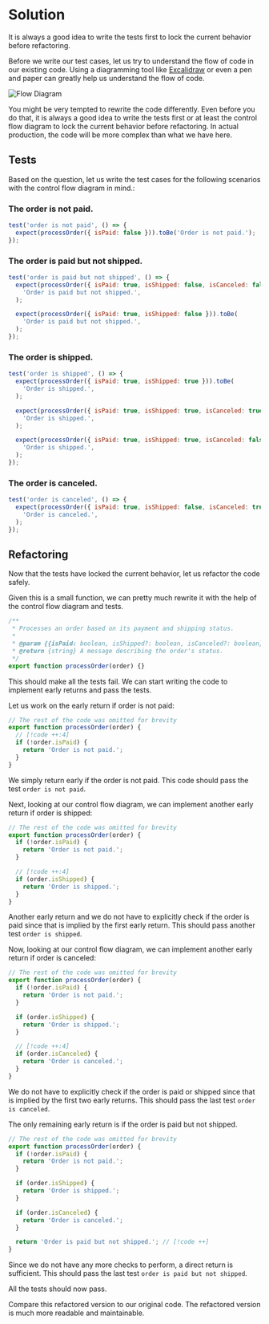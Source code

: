 
# Solution

It is always a good idea to write the tests first to lock the current behavior before refactoring.

Before we write our test cases, let us try to understand the flow of code in our existing code. Using a diagramming tool like [Excalidraw](https://excalidraw.com/) or even a pen and paper can greatly help us understand the flow of code.

![Flow Diagram](./control-flow.webp)

<Callout type='error'>
You might be very tempted to rewrite the code differently. Even before you do that, it is always a good idea to write the tests first or at least the control flow diagram to lock the current behavior before refactoring. In actual production, the code will be more complex than what we have here.
</Callout>

## Tests

Based on the question, let us write the test cases for the following scenarios with the control flow diagram in mind.:

### The order is not paid.

```js title="index.test.js"
test('order is not paid', () => {
  expect(processOrder({ isPaid: false })).toBe('Order is not paid.');
});
```

### The order is paid but not shipped.

```js title="index.test.js"
test('order is paid but not shipped', () => {
  expect(processOrder({ isPaid: true, isShipped: false, isCanceled: false })).toBe(
    'Order is paid but not shipped.',
  );

  expect(processOrder({ isPaid: true, isShipped: false })).toBe(
    'Order is paid but not shipped.',
  );
});
```

### The order is shipped.

```js title="index.test.js"
test('order is shipped', () => {
  expect(processOrder({ isPaid: true, isShipped: true })).toBe(
    'Order is shipped.',
  );

  expect(processOrder({ isPaid: true, isShipped: true, isCanceled: true })).toBe(
    'Order is shipped.',
  );

  expect(processOrder({ isPaid: true, isShipped: true, isCanceled: false })).toBe(
    'Order is shipped.',
  );
});
```

### The order is canceled.

```js title="index.test.js"
test('order is canceled', () => {
  expect(processOrder({ isPaid: true, isShipped: false, isCanceled: true })).toBe(
    'Order is canceled.',
  );
});
```

## Refactoring

Now that the tests have locked the current behavior, let us refactor the code safely.

Given this is a small function, we can pretty much rewrite it with the help of the control flow diagram and tests.

```js title="index.js"
/**
 * Processes an order based on its payment and shipping status.
 *
 * @param {{isPaid: boolean, isShipped?: boolean, isCanceled?: boolean}} order - An object representing the order, with boolean properties 'isPaid', 'isShipped', and 'isCanceled'.
 * @return {string} A message describing the order's status.
 */
export function processOrder(order) {}
```

This should make all the tests fail. We can start writing the code to implement early returns and pass the tests.

Let us work on the early return if order is not paid:

```js title="index.js"
// The rest of the code was omitted for brevity
export function processOrder(order) {
  // [!code ++:4]
  if (!order.isPaid) {
    return 'Order is not paid.';
  }
}
```

We simply return early if the order is not paid. This code should pass the test `order is not paid`.

Next, looking at our control flow diagram, we can implement another early return if order is shipped:

```js title="index.js"
// The rest of the code was omitted for brevity
export function processOrder(order) {
  if (!order.isPaid) {
    return 'Order is not paid.';
  }

  // [!code ++:4]
  if (order.isShipped) {
    return 'Order is shipped.';
  }
}
```

Another early return and we do not have to explicitly check if the order is paid since that is implied by the first early return. This should pass another test `order is shipped`.

Now, looking at our control flow diagram, we can implement another early return if order is canceled:

```js title="index.js"
// The rest of the code was omitted for brevity
export function processOrder(order) {
  if (!order.isPaid) {
    return 'Order is not paid.';
  }

  if (order.isShipped) {
    return 'Order is shipped.';
  }

  // [!code ++:4]
  if (order.isCanceled) {
    return 'Order is canceled.';
  }
}
```

We do not have to explicitly check if the order is paid or shipped since that is implied by the first two early returns. This should pass the last test `order is canceled`.

The only remaining early return is if the order is paid but not shipped. 

```js title="index.js"
// The rest of the code was omitted for brevity
export function processOrder(order) {
  if (!order.isPaid) {
    return 'Order is not paid.';
  }

  if (order.isShipped) {
    return 'Order is shipped.';
  }

  if (order.isCanceled) {
    return 'Order is canceled.';
  }

  return 'Order is paid but not shipped.'; // [!code ++]
}
```


Since we do not have any more checks to perform, a direct return is sufficient. This should pass the last test `order is paid but not shipped`.

All the tests should now pass.

Compare this refactored version to our original code. The refactored version is much more readable and maintainable.
